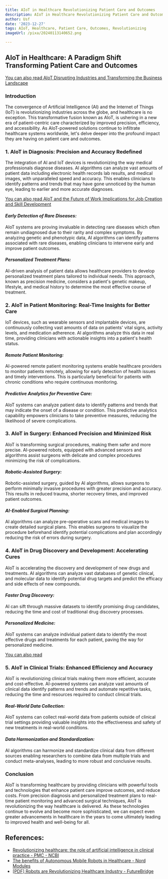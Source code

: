 ```yaml
---
title: AIoT in Healthcare Revolutionizing Patient Care and Outcomes
description: AIoT in Healthcare Revolutionizing Patient Care and Outcomes
author: Usf
date: '2023-12-27'
tags: AIoT, Healthcare, Patient Care, Outcomes, Revolutionizing
imageUrl: /pixa/20240113140652.png

---
```

## AIoT in Healthcare: A Paradigm Shift Transforming Patient Care and  Outcomes

[You can also read AIoT Disrupting Industries and Transforming the Business Landscape](AIoT%20Disrupting%20Industries%20and%20Transforming%20the%20Business%20Landscape)


### Introduction

The convergence of Artificial Intelligence (AI) and the Internet  of Things (IoT) is revolutionizing industries across the globe, and healthcare  is no exception. This transformative fusion known as AIoT, is ushering in a new era of patient-centric  care characterized by improved precision, efficiency, and accessibility. As AIoT-powered  solutions continue  to  infiltrate healthcare systems  worldwide,  let's delve deeper into the profound impact they are having on patient care and outcomes.

###  1.  AIoT in Diagnosis: Precision and Accuracy Redefined

The integration of AI and IoT devices is revolutionizing the way medical professionals diagnose diseases. AI algorithms can analyze vast  amounts  of patient data including electronic health records lab results, and medical images, with unparalleled  speed and accuracy. This enables  clinicians to identify patterns and trends  that may have gone unnoticed by the human eye, leading to earlier and  more accurate  diagnoses.

[You  can also read  AIoT and the Future of Work Implications for  Job Creation and Skill Development](AIoT%20and%20the%20Future%20of%20Work%20Implications%20for%20Job%20Creation%20and%20Skill%20Development)


#### *Early Detection of Rare Diseases:*

AIoT systems are proving invaluable in detecting rare diseases which often remain undiagnosed due to  their rarity  and complex symptoms. By  analyzing genetic and phenotypic data,  AI algorithms can identify patterns associated with rare diseases, enabling  clinicians  to intervene early and improve patient outcomes.

#### *Personalized Treatment Plans:*

AI-driven analysis of patient data allows healthcare providers to develop personalized treatment  plans tailored to individual needs. This  approach, known as  precision medicine, considers a patient's genetic makeup,  lifestyle, and medical history to determine the most effective course of treatment.

###  2. AIoT in Patient Monitoring: Real-Time Insights for Better Care

IoT  devices, such as wearable sensors and implantable devices,  are continuously collecting vast amounts of data on patients' vital signs, activity levels, and medication adherence. AI algorithms analyze this data in real time, providing clinicians with actionable insights into a patient's  health status.

#### *Remote Patient Monitoring:*

AI-powered  remote patient monitoring systems enable healthcare providers to monitor patients remotely, allowing for early detection of  health issues  and timely interventions. This is particularly beneficial for patients with chronic  conditions who require continuous monitoring.

#### *Predictive Analytics for Preventive Care:*

AIoT systems can analyze patient data to identify patterns and trends  that  may indicate the onset of a disease  or condition. This predictive analytics capability  empowers clinicians to take preventive measures, reducing the likelihood  of severe complications.

### 3. AIoT in Surgery: Enhanced Precision and Minimized Risk

AIoT is transforming surgical procedures, making them safer and more precise. AI-powered robots, equipped with advanced sensors  and algorithms assist surgeons  with delicate and complex  procedures minimizing  the risk  of complications.

#### *Robotic-Assisted Surgery:*

Robotic-assisted  surgery, guided by AI algorithms, allows surgeons to perform minimally invasive procedures with greater precision and accuracy. This results in reduced trauma,  shorter recovery times, and improved patient outcomes.

#### *AI-Enabled Surgical Planning:*

AI algorithms can analyze pre-operative  scans and medical images to create detailed surgical plans. This enables surgeons to  visualize the procedure beforehand identify potential complications and plan accordingly reducing the risk of errors during surgery.

### 4. AIoT in Drug Discovery and Development: Accelerating Cures

AIoT is  accelerating the  discovery and  development of new drugs and treatments. AI algorithms can analyze vast databases of genetic clinical, and molecular data to  identify  potential drug targets and predict  the efficacy and side effects of new compounds.

#### *Faster Drug Discovery:*

AI can sift through massive datasets to identify promising drug candidates, reducing the time and cost  of traditional drug discovery processes.

#### *Personalized Medicine:*

AIoT  systems can analyze individual patient data to identify the most effective drugs and  treatments for each  patient, paving the way for personalized medicine.

[You can also read ]()


###  5. AIoT in Clinical Trials: Enhanced Efficiency and Accuracy

AIoT is revolutionizing clinical trials making them  more  efficient,  accurate and cost-effective. AI-powered systems can analyze vast amounts of clinical data identify patterns and trends and automate repetitive tasks, reducing the time and resources required to conduct clinical  trials.

#### *Real-World Data Collection:*

AIoT systems  can collect real-world data from patients outside of clinical trial settings providing valuable insights into the effectiveness and  safety of new treatments in real-world conditions.

#### *Data  Harmonization and Standardization:*

AI algorithms can harmonize and standardize clinical data from different sources enabling researchers  to combine data from multiple  trials and conduct meta-analyses, leading to more robust  and conclusive results.

### Conclusion

AIoT is transforming healthcare by providing clinicians with powerful tools and  technologies that enhance patient  care improve outcomes, and reduce costs. From precision diagnosis and personalized  treatment plans to real-time patient monitoring and advanced surgical  techniques, AIoT is revolutionizing the way healthcare is delivered. As these technologies continue to evolve and become more sophisticated, we can expect even greater advancements in healthcare in the years to come ultimately leading to improved health and well-being for all.

## References:
- [Revolutionizing healthcare: the role of artificial intelligence in clinical practice - PMC - NCBI](https://www.ncbi.nlm.nih.gov/pmc/articles/PMC10517477/)
- [The benefits of Autonomous Mobile Robots in Healthcare - Nord Modules](https://www.nord-modules.com/amrs-in-healthcare/)
- [[PDF] Robots are Revolutionizing Healthcare Industry - FutureBridge](https://www.futurebridge.com/wp-content/uploads/2021/12/Whitepaper_Robotics-in-Healthcare-1.pdf)
